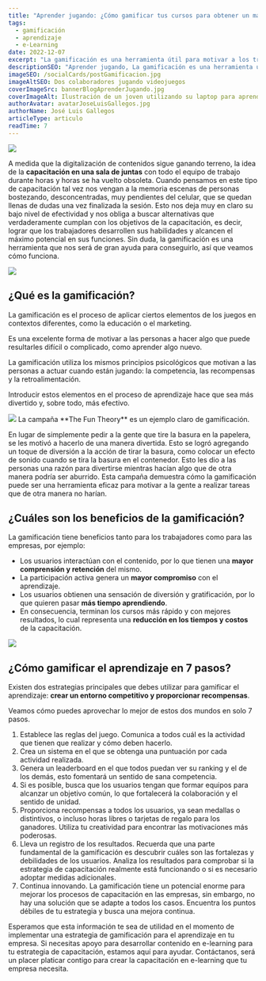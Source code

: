 ```yaml
---
title: "Aprender jugando: ¿Cómo gamificar tus cursos para obtener un mayor engagement?"
tags:
  - gamificación
  - aprendizaje
  - e-Learning
date: 2022-12-07
excerpt: "La gamificación es una herramienta útil para motivar a los trabajadores a adquirir nuevos conocimientos y mejorar sus habilidades. Esto se logra aplicando elementos de los juegos, como la competencia, las recompensas y la retroalimentación. Descubre todas las ventajas que la gamificación puede brindar a tu organización y aprende cómo implementarla."
descriptionSEO: "Aprender jugando, La gamificación es una herramienta útil para motivar a los trabajadores a adquirir nuevos conocimientos y mejorar sus habilidades. Esto se logra aplicando elementos de los juegos, como la competencia, las recompensas y la retroalimentación. Descubre todas las ventajas que la gamificación puede brindar a tu organización y aprende cómo implementarla."
imageSEO: /socialCards/postGamificacion.jpg
imageAltSEO: Dos colaboradores jugando videojuegos
coverImageSrc: bannerBlogAprenderJugando.jpg
coverImageAlt: Ilustración de un joven utilizando su laptop para aprender jugando
authorAvatar: avatarJoseLuisGallegos.jpg
authorName: José Luis Gallegos
articleType: articulo
readTime: 7
---
```


<Image src='/blog/images/salaDeJuntas.jpg' width={1024} height={682} />

A medida que la digitalización de contenidos sigue ganando terreno, la idea de la **capacitación en una sala de juntas** con todo el equipo de trabajo durante horas y horas se ha vuelto obsoleta.
Cuando pensamos en este tipo de capacitación tal vez nos vengan a la memoria escenas de personas bostezando, desconcentradas, muy pendientes del celular, que se quedan llenas de dudas una vez finalizada la sesión.
Esto nos deja muy en claro su bajo nivel de efectividad y nos obliga a buscar alternativas que verdaderamente cumplan con los objetivos de la capacitación, es decir, lograr que los trabajadores desarrollen sus habilidades y alcancen el máximo potencial en sus funciones.
Sin duda, la gamificación es una herramienta que nos será de gran ayuda para conseguirlo, así que veamos cómo funciona.

<Image src='/blog/images/postAprenderJugando.jpg' width={1024} height={682} />

## ¿Qué es la gamificación?

La gamificación es el proceso de aplicar ciertos elementos de los juegos en contextos diferentes, como la educación o el marketing.

Es una excelente forma de motivar a las personas a hacer algo que puede resultarles difícil o complicado, como aprender algo nuevo.

La gamificación utiliza los mismos principios psicológicos que motivan a las personas a actuar cuando están jugando: la competencia, las recompensas y la retroalimentación.

Introducir estos elementos en el proceso de aprendizaje hace que sea más divertido y, sobre todo, más efectivo.

<Image src='/blog/images/gamificacion.jpg' width={1024} height={682} />
La campaña **The Fun Theory** es un ejemplo claro de gamificación.

En lugar de simplemente pedir a la gente que tire la basura en la papelera, se les motivó a hacerlo de una manera divertida. Esto se logró agregando un toque de diversión a la acción de tirar la basura, como colocar un efecto de sonido cuando se tira la basura en el contenedor. Esto les dio a las personas una razón para divertirse mientras hacían algo que de otra manera podría ser aburrido. Esta campaña demuestra cómo la gamificación puede ser una herramienta eficaz para motivar a la gente a realizar tareas que de otra manera no harían.

<YouTube id='qRgWttqFKu8' />

## ¿Cuáles son los beneficios de la gamificación?

La gamificación tiene beneficios tanto para los trabajadores como para las empresas, por ejemplo:

- Los usuarios interactúan con el contenido, por lo que tienen una **mayor comprensión y retención** del mismo.
- La participación activa genera un **mayor compromiso** con el aprendizaje.
- Los usuarios obtienen una sensación de diversión y gratificación, por lo que quieren pasar **más tiempo aprendiendo**.
- En consecuencia, terminan los cursos más rápido y con mejores resultados, lo cual representa una **reducción en los tiempos y costos** de la capacitación.

<Image src='/blog/images/postAprenderJugando_2.jpg' width={1024} height={682} />

## ¿Cómo gamificar el aprendizaje en 7 pasos?

Existen dos estrategias principales que debes utilizar para gamificar el aprendizaje: **crear un entorno competitivo y proporcionar recompensas**.

Veamos cómo puedes aprovechar lo mejor de estos dos mundos en solo 7 pasos.

1. Establece las reglas del juego. Comunica a todos cuál es la actividad que tienen que realizar y cómo deben hacerlo.
2. Crea un sistema en el que se obtenga una puntuación por cada actividad realizada.
3. Genera un leaderboard en el que todos puedan ver su ranking y el de los demás, esto fomentará un sentido de sana competencia.
4. Si es posible, busca que los usuarios tengan que formar equipos para alcanzar un objetivo común, lo que fortalecerá la colaboración y el sentido de unidad.
5. Proporciona recompensas a todos los usuarios, ya sean medallas o distintivos, o incluso horas libres o tarjetas de regalo para los ganadores. Utiliza tu creatividad para encontrar las motivaciones más poderosas.
6. Lleva un registro de los resultados. Recuerda que una parte fundamental de la gamificación es descubrir cuáles son las fortalezas y debilidades de los usuarios. Analiza los resultados para comprobar si la estrategia de capacitación realmente está funcionando o si es necesario adoptar medidas adicionales.
7. Continua innovando. La gamificación tiene un potencial enorme para mejorar los procesos de capacitación en las empresas, sin embargo, no hay una solución que se adapte a todos los casos. Encuentra los puntos débiles de tu estrategia y busca una mejora continua.

Esperamos que esta información te sea de utilidad en el momento de implementar una estrategia de gamificación para el aprendizaje en tu empresa.
Si necesitas apoyo para desarrollar contenido en e-learning para tu estrategia de capacitación, estamos aquí para ayudar. Contáctanos, será un placer platicar contigo para crear la capacitación en e-learning que tu empresa necesita.
